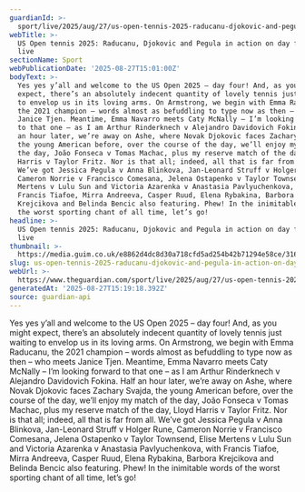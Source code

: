 ```yaml
---
guardianId: >-
  sport/live/2025/aug/27/us-open-tennis-2025-raducanu-djokovic-and-pegula-in-action-on-day-four-live
webTitle: >-
  US Open tennis 2025: Raducanu, Djokovic and Pegula in action on day four –
  live
sectionName: Sport
webPublicationDate: '2025-08-27T15:01:00Z'
bodyText: >-
  Yes yes y’all and welcome to the US Open 2025 – day four! And, as you might
  expect, there’s an absolutely indecent quantity of lovely tennis just waiting
  to envelop us in its loving arms. On Armstrong, we begin with Emma Raducanu,
  the 2021 champion – words almost as befuddling to type now as then – who meets
  Janice Tjen. Meantime, Emma Navarro meets Caty McNally – I’m looking forward
  to that one – as I am Arthur Rinderknech v Alejandro Davidovich Fokina. Half
  an hour later, we’re away on Ashe, where Novak Djokovic faces Zachary Svajda,
  the young American before, over the course of the day, we’ll enjoy my match of
  the day, João Fonseca v Tomas Machac, plus my reserve match of the day, Lloyd
  Harris v Taylor Fritz. Nor is that all; indeed, all that is far from all.
  We’ve got Jessica Pegula v Anna Blinkova, Jan-Leonard Struff v Holger Rune,
  Cameron Norrie v Francisco Comesana, Jelena Ostapenko v Taylor Townsend, Elise
  Mertens v Lulu Sun and Victoria Azarenka v Anastasia Pavlyuchenkova, with
  Francis Tiafoe, Mirra Andreeva, Casper Ruud, Elena Rybakina, Barbora
  Krejcikova and Belinda Bencic also featuring. Phew! In the inimitable words of
  the worst sporting chant of all time, let’s go!
headline: >-
  US Open tennis 2025: Raducanu, Djokovic and Pegula in action on day four –
  live
thumbnail: >-
  https://media.guim.co.uk/e8862d4dc8d30a718cfd5ad254b42b71294e58ce/316_0_4033_3228/500.jpg
slug: us-open-tennis-2025-raducanu-djokovic-and-pegula-in-action-on-day-four-live
webUrl: >-
  https://www.theguardian.com/sport/live/2025/aug/27/us-open-tennis-2025-raducanu-djokovic-and-pegula-in-action-on-day-four-live
generatedAt: '2025-08-27T15:19:18.392Z'
source: guardian-api
---
```

Yes yes y’all and welcome to the US Open 2025 – day four! And, as you might expect, there’s an absolutely indecent quantity of lovely tennis just waiting to envelop us in its loving arms. On Armstrong, we begin with Emma Raducanu, the 2021 champion – words almost as befuddling to type now as then – who meets Janice Tjen. Meantime, Emma Navarro meets Caty McNally – I’m looking forward to that one – as I am Arthur Rinderknech v Alejandro Davidovich Fokina. Half an hour later, we’re away on Ashe, where Novak Djokovic faces Zachary Svajda, the young American before, over the course of the day, we’ll enjoy my match of the day, João Fonseca v Tomas Machac, plus my reserve match of the day, Lloyd Harris v Taylor Fritz. Nor is that all; indeed, all that is far from all. We’ve got Jessica Pegula v Anna Blinkova, Jan-Leonard Struff v Holger Rune, Cameron Norrie v Francisco Comesana, Jelena Ostapenko v Taylor Townsend, Elise Mertens v Lulu Sun and Victoria Azarenka v Anastasia Pavlyuchenkova, with Francis Tiafoe, Mirra Andreeva, Casper Ruud, Elena Rybakina, Barbora Krejcikova and Belinda Bencic also featuring. Phew! In the inimitable words of the worst sporting chant of all time, let’s go!
